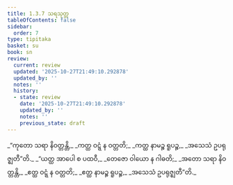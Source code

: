 ```yaml
---
title: 1.3.7 သရသုတ္တ
tableOfContents: false
sidebar:
  order: 7
type: tipitaka
basket: su
book: sn
review:
  current: review
  updated: '2025-10-27T21:49:10.292878'
  updated_by: ''
  notes: ''
  history:
  - state: review
    date: '2025-10-27T21:49:10.292878'
    updated_by: ''
    notes: ''
    previous_state: draft
---
```



<ReviewStatus review={frontmatter.review} showDetails={true} />

<HypothesisAnnotation frontmatter={frontmatter} />

<DynamicBreadcrumb />

<Division number="27" book="sn" e="ch" v="18" p="283">

<Paragraph number="115" type="verses" book="sn">
_“ကုတော သရာ နိဝတ္တန္တိ,_  
_ကတ္ထ ဝဋ္ဋံ န ဝတ္တတိ;_  
_ကတ္ထ နာမဉ္စ ရူပဉ္စ,_  
_အသေသံ ဥပရုဇ္ဈတီ”တိ._  

</Paragraph>

<Paragraph number="116" type="verses" book="sn">
_“ယတ္ထ အာပေါ စ ပထဝီ,_  
_တေဇော ဝါယော န ဂါဓတိ;_  
_အတော သရာ နိဝတ္တန္တိ,_  
_ဧတ္ထ ဝဋ္ဋံ န ဝတ္တတိ;_  
_ဧတ္ထ နာမဉ္စ ရူပဉ္စ,_  
_အသေသံ ဥပရုဇ္ဈတီ”တိ._
</Paragraph>
</Division>